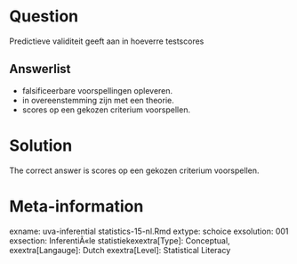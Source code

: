 Question
========

Predictieve validiteit geeft aan in hoeverre testscores 

Answerlist
----------
* falsificeerbare voorspellingen opleveren.
* in overeenstemming zijn met een theorie.
* scores op een gekozen criterium voorspellen.

Solution
========

The correct answer is  scores op een gekozen criterium voorspellen. 

Meta-information
================
exname: uva-inferential statistics-15-nl.Rmd 
extype: schoice 
exsolution: 001 
exsection: InferentiÃ«le statistiekexextra[Type]: Conceptual,
exextra[Langauge]: Dutch 
exextra[Level]: Statistical Literacy 
